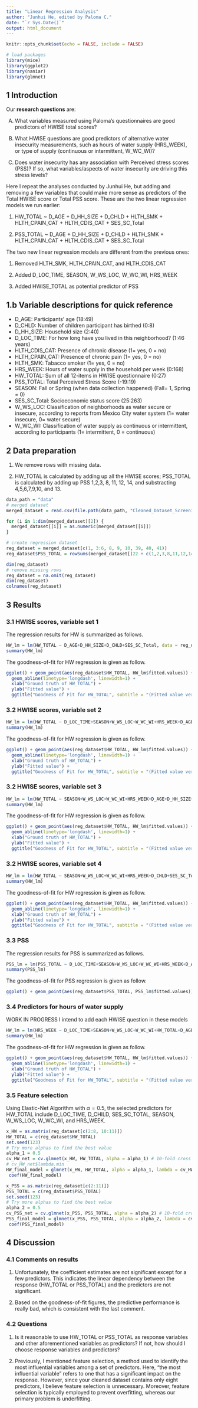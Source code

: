 ```yaml
---
title: "Linear Regression Analysis"
author: "Junhui He, edited by Paloma C."
date: "`r Sys.Date()`"
output: html_document
---
```


```r
knitr::opts_chunk$set(echo = FALSE, include = FALSE)
```

```r
# load packages
library(mice)
library(ggplot2)
library(naniar)
library(glmnet)
```

## 1 Introduction

Our **research questions** are:

A) What variables measured using Paloma's questionnaires are good predictors of HWISE total scores?

B) What HWISE questions are good predictors of alternative water insecurity measurements, such as hours of water supply (HRS_WEEK), or type of supply (continuous or intermittent, W_WC_WI)?

C) Does water insecurity has any association with Perceived stress scores (PSS)? If so, what variables/aspects of water insecurity are driving this stress levels?


Here I repeat the analyses conducted by Junhui He, but adding and removing a few variables that could make more sense as predictors of the Total HWISE score or Total PSS score. These are the two linear regression models we run earlier:

1. HW_TOTAL ~ D_AGE + D_HH_SIZE + D_CHLD + HLTH_SMK + HLTH_CPAIN_CAT + HLTH_CDIS_CAT + SES_SC_Total

2. PSS_TOTAL ~ D_AGE + D_HH_SIZE + D_CHLD + HLTH_SMK + HLTH_CPAIN_CAT + HLTH_CDIS_CAT + SES_SC_Total

The two new linear regression models are different from the previous ones:

1. Removed HLTH_SMK, HLTH_CPAIN_CAT, and HLTH_CDIS_CAT

2. Added D_LOC_TIME, SEASON, W_WS_LOC, W_WC_WI, HRS_WEEK

3. Added HWISE_TOTAL as potential predictor of PSS

## 1.b Variable descriptions for quick reference

- D_AGE: Participants' age (18:49)
- D_CHLD: Number of children participant has birthed (0:8)
- D_HH_SIZE: Household size (2:40)
- D_LOC_TIME: For how long have you lived in this neighborhood? (1:46 years)
- HLTH_CDIS_CAT: Presence of chronic disease (1= yes, 0 = no)
- HLTH_CPAIN_CAT: Presence of chronic pain (1= yes, 0 = no)
- HLTH_SMK: Tabacco smoker (1= yes, 0 = no)
- HRS_WEEK: Hours of water supply in the household per week (0:168)
- HW_TOTAL: Sum of all 12-items in HWISE questionnaire (0:27)
- PSS_TOTAL: Total Perceived Stress Score (-19:19)
- SEASON: Fall or Spring (when data collection happened) (Fall= 1, Spring = 0)
- SES_SC_Total: Socioeconomic status score (25:263)
- W_WS_LOC: Classification of neighborhoods as water secure or insecure, according to reports from Mexico City water system (1= water insecure, 0= water secure)
- W_WC_WI: Classification of water supply as continuous or intermittent, according to participants (1= intermittent, 0 = continuous)


## 2 Data preparation

1. We remove rows with missing data.

2. HW_TOTAL is calculated by adding up all the HWISE scores; PSS_TOTAL is calculated by adding up PSS 1,2,3, 8, 11, 12, 14, and substracting 4,5,6,7,9,10, and 13.

```r

data_path = "data"
# merged dataset
merged_dataset = read.csv(file.path(data_path, "Cleaned_Dataset_Screening_HWISE_PSS_V2.csv"), stringsAsFactors = FALSE)

for (i in 1:dim(merged_dataset)[2]) {
  merged_dataset[[i]] = as.numeric(merged_dataset[[i]])
}

# create regression dataset
reg_dataset = merged_dataset[c(1, 3:6, 8, 9, 10, 39, 40, 41)]
reg_dataset$PSS_TOTAL = rowSums(merged_dataset[(22 + c(1,2,3,8,11,12,14))]) - rowSums(merged_dataset[(22 + c(4,5,6,7,9,10,13))])

dim(reg_dataset)
# remove missing rows
reg_dataset = na.omit(reg_dataset)
dim(reg_dataset)
colnames(reg_dataset)
```

## 3 Results

### 3.1 HWISE scores, variable set 1

The regression results for HW is summarized as follows.

```r
HW_lm = lm(HW_TOTAL ~ D_AGE+D_HH_SIZE+D_CHLD+SES_SC_Total, data = reg_dataset)
summary(HW_lm)
```
The goodness-of-fit for HW regression is given as follow.

```r
ggplot() + geom_point(aes(reg_dataset$HW_TOTAL, HW_lm$fitted.values)) +
  geom_abline(linetype='longdash', linewidth=1) +
  xlab("Ground truth of HW_TOTAL") + 
  ylab("Fitted value") + 
  ggtitle("Goodness of Fit for HW_TOTAL", subtitle = "(Fitted value versus ground truth for HW_TOTAL)")
```
### 3.2 HWISE scores, variable set 2

```r
HW_lm = lm(HW_TOTAL ~ D_LOC_TIME+SEASON+W_WS_LOC+W_WC_WI+HRS_WEEK+D_AGE+D_HH_SIZE+D_CHLD+SES_SC_Total, data = reg_dataset)
summary(HW_lm)
```


The goodness-of-fit for HW regression is given as follow.

```r
ggplot() + geom_point(aes(reg_dataset$HW_TOTAL, HW_lm$fitted.values)) +
  geom_abline(linetype='longdash', linewidth=1) +
  xlab("Ground truth of HW_TOTAL") + 
  ylab("Fitted value") + 
  ggtitle("Goodness of Fit for HW_TOTAL", subtitle = "(Fitted value versus ground truth for HW_TOTAL)")
```

### 3.2 HWISE scores, variable set 3

```r
HW_lm = lm(HW_TOTAL ~ SEASON+W_WS_LOC+W_WC_WI+HRS_WEEK+D_AGE+D_HH_SIZE+D_CHLD+SES_SC_Total, data = reg_dataset)
summary(HW_lm)
```

The goodness-of-fit for HW regression is given as follow.

```r
ggplot() + geom_point(aes(reg_dataset$HW_TOTAL, HW_lm$fitted.values)) +
  geom_abline(linetype='longdash', linewidth=1) +
  xlab("Ground truth of HW_TOTAL") + 
  ylab("Fitted value") + 
  ggtitle("Goodness of Fit for HW_TOTAL", subtitle = "(Fitted value versus ground truth for HW_TOTAL)")

```

### 3.2 HWISE scores, variable set 4

```r
HW_lm = lm(HW_TOTAL ~ SEASON+W_WS_LOC+W_WC_WI+HRS_WEEK+D_CHLD+SES_SC_Total, data = reg_dataset)
summary(HW_lm)
```

The goodness-of-fit for HW regression is given as follow.

```r
ggplot() + geom_point(aes(reg_dataset$HW_TOTAL, HW_lm$fitted.values)) +
  geom_abline(linetype='longdash', linewidth=1) +
  xlab("Ground truth of HW_TOTAL") + 
  ylab("Fitted value") + 
  ggtitle("Goodness of Fit for HW_TOTAL", subtitle = "(Fitted value versus ground truth for HW_TOTAL)")

```


### 3.3 PSS

The regression results for PSS is summarized as follows.

```r
PSS_lm = lm(PSS_TOTAL ~ D_LOC_TIME+SEASON+W_WS_LOC+W_WC_WI+HRS_WEEK+D_AGE+D_HH_SIZE+D_CHLD+SES_SC_Total+HW_TOTAL, data = reg_dataset)
summary(PSS_lm)
```

The goodness-of-fit for PSS regression is given as follow.


```r
ggplot() + geom_point(aes(reg_dataset$PSS_TOTAL, PSS_lm$fitted.values)) + geom_abline(linetype='longdash', linewidth=1) + xlab("Ground truth of PSS_TOTAL") + ylab("Fitted value") + ggtitle("Goodness of Fit for PSS_TOTAL", subtitle = "(Fitted value versus ground truth for HW_TOTAL)")
```

### 3.4 Predictors for hours of water supply

WORK IN PROGRESS
I intend to add each HWISE question in these models

```r
HW_lm = lm(HRS_WEEK ~ D_LOC_TIME+SEASON+W_WS_LOC+W_WC_WI+HW_TOTAL+D_AGE+D_HH_SIZE+D_CHLD+SES_SC_Total, data = reg_dataset)
summary(HW_lm)
```

The goodness-of-fit for HW regression is given as follow.

```r
ggplot() + geom_point(aes(reg_dataset$HW_TOTAL, HW_lm$fitted.values)) +
  geom_abline(linetype='longdash', linewidth=1) +
  xlab("Ground truth of HW_TOTAL") + 
  ylab("Fitted value") + 
  ggtitle("Goodness of Fit for HW_TOTAL", subtitle = "(Fitted value versus ground truth for HW_TOTAL)")

```

### 3.5 Feature selection

Using Elastic-Net Algorithm with $\alpha=0.5$, the selected predictors for HW_TOTAL include D_LOC_TIME, D_CHILD, SES_SC_TOTAL, SEASON, W_WS_LOC, W_WC_WI, and HRS_WEEK.


```r
x_HW = as.matrix(reg_dataset[c(2:8, 10:11)])
HW_TOTAL = c(reg_dataset$HW_TOTAL)
set.seed(123)
# Try more alphas to find the best value
alpha_1 = 0.5
cv_HW_net = cv.glmnet(x_HW, HW_TOTAL, alpha = alpha_1) # 10-fold cross validation
# cv_HW_net$lambda.min
HW_final_model = glmnet(x_HW, HW_TOTAL, alpha = alpha_1, lambda = cv_HW_net$lambda.min)
 coef(HW_final_model)
```


```r
x_PSS = as.matrix(reg_dataset[c(2:11)])
PSS_TOTAL = c(reg_dataset$PSS_TOTAL)
set.seed(123)
# Try more alphas to find the best value
alpha_2 = 0.5
cv_PSS_net = cv.glmnet(x_PSS, PSS_TOTAL, alpha = alpha_2) # 10-fold cross validation
PSS_final_model = glmnet(x_PSS, PSS_TOTAL, alpha = alpha_2, lambda = cv_PSS_net$lambda.min)
 coef(PSS_final_model)
```

## 4 Discussion

### 4.1 Comments on results

1. Unfortunately, the coefficient estimates are not significant except for a few predictors. This indicates the linear dependency between the response (HW_TOTAL or PSS_TOTAL) and the predictors are not significant.

2. Based on the goodness-of-fit figures, the predictive performance is really bad, which is consistent with the last comment.

### 4.2 Questions

1. Is it reasonable to use HW_TOTAL or PSS_TOTAL as response variables and other aforementioned variables as predictors? If not, how should I choose response variables and predictors?

2. Previously, I mentioned feature selection, a method used to identify the most influential variables among a set of predictors. Here, "the most influential variable" refers to one that has a significant impact on the response. However, since your cleaned dataset contains only eight predictors, I believe feature selection is unnecessary. Moreover, feature selection is typically employed to prevent overfitting, whereas our primary problem is underfitting.

